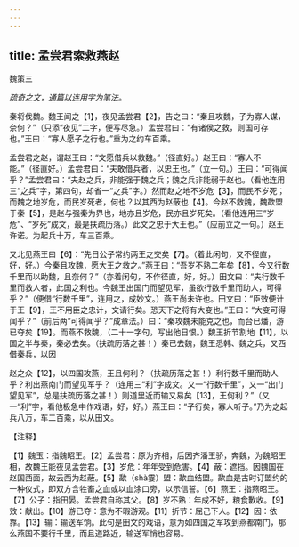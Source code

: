 ```yaml
---
---
---
```

title: 孟尝君索救燕赵
---



魏策三

*疏奇之文，通篇以连用字为笔法。*

秦将伐魏。魏王闻之【1】，夜见孟尝君【2】，告之曰：“秦且攻魏，子为寡人谋，奈何？”（只添“夜见”二字，便写尽急。）孟尝君曰：“有诸侯之救，则国可存也。”王曰：“寡人愿子之行也。”重为之约车百乘。

孟尝君之赵，谓赵王曰：“文愿借兵以救魏。”（径直好。）赵王曰：“寡人不能。”（径直好。）孟尝君曰：“夫敢借兵者，以忠王也。”（立一句。）王曰：“可得闻乎？”孟尝君曰：“夫赵之兵，非能强于魏之兵；魏之兵非能弱于赵也。（看他连用三“之兵”字，第四句，却省一“之兵”字。）然而赵之地不岁危【3】，而民不岁死；而魏之地岁危，而民岁死者，何也？以其西为赵蔽也【4】。今赵不救魏，魏歃盟于秦【5】，是赵与强秦为界也，地亦且岁危，民亦且岁死矣。（看他连用三“岁危”、“岁死”成文，最是扶疏历落。）此文之忠于大王也。”（应前立之一句。）赵王许诺。为起兵十万，车三百乘。

又北见燕王曰【6】：“先日公子常约两王之交矣【7】。（着此闲句，又不径直，好，好。）今秦且攻魏，愿大王之救之。”燕王曰：“吾岁不熟二年矣【8】，今又行数千里而以助魏，且奈何？”（亦着闲句，不作径直，好，好。）田文曰：“夫行数千里而救人者，此国之利也。今魏王出国门而望见军，虽欲行数千里而助人，可得乎？”（便借“行数千里”，连用之，成妙文。）燕王尚未许也。田文曰：“臣效便计于王【9】，王不用臣之忠计，文请行矣。恐天下之将有大变也。”王曰：“大变可得闻乎？”（前后两“可得闻乎？”成章法。）曰：“秦攻魏未能克之也，而台已燔，游已夺矣【19】。而燕不救魏，（二十一字句，写出他日恨。）魏王折节割地【11】，以国之半与秦，秦必去矣。（扶疏历落之甚！）秦已去魏，魏王悉韩、魏之兵，又西借秦兵，以因

赵之众【12】，以四国攻燕，王且何利？（扶疏历落之甚！）利行数千里而助人乎？利出燕南门而望见军乎？（连用三“利”字成文。又一“行数千里”，又一“出门望见军”，总是扶疏历落之甚！）则道里近而输又易矣【13】，王何利？”（又一“利”字，看他极急中作戏语，好，好。）燕王曰：“子行矣，寡人听子。”乃为之起兵八万，车二百乘，以从田文。

【注释】

【1】魏玉：指魏昭王。【2】孟尝君：原为齐相，后因齐潘王骄，奔魏，为魏昭王相，故魏王能夜见孟尝君。【3】岁危：年年受到危害。【4】蔽：遮挡。因魏国在赵国西面，故云西为赵蔽。【5】歃（shà霎）盟：歃血结盟。歃血是古时订盟约的一种仪式，即双方含牲畜之血或以血涂口旁，以示信誓。【6】燕王：指燕昭王。【7】公子：指田晏。孟尝君自称其父。【8】岁不熟：年成不好，粮食歉收。【9】效：献出。【10】游已夺：意为不暇游观。【11】折节：屈己下人。【12】因：依靠。【13】输：输送军饷。此句是田文的戏语，意为如四国之军攻到燕都南门，那么燕国不要行千里，而且道路近，输送军悄也容易。